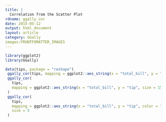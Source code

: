 ```yaml
---
title: |
  Correlation from the Scatter Plot
rdname: ggally_cor
date: 2015-05-12
output: html_document
layout: article
category: GGally
images:FRONTFOMATTER_IMAGES
---
```


```r
library(ggplot2)
library(GGally)
```

```r

data(tips, package = "reshape")
 ggally_cor(tips, mapping = ggplot2::aes_string(x = "total_bill", y = "tip"))
 ggally_cor(
   tips,
   mapping = ggplot2::aes_string(x = "total_bill", y = "tip", size = 15, colour = "red")
 )
 ggally_cor(
   tips,
   mapping = ggplot2::aes_string(x = "total_bill", y = "tip", color = "sex"),
   size = 5
 )



```
